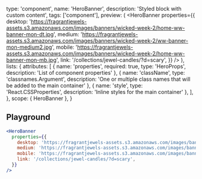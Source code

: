
  type: 'component',
  name: 'HeroBanner',
  description: 'Styled block with custom content',
  tags: ['component'],
  preview: (
    <HeroBanner 
      properties={{
        desktop: 'https://fragrantjewels-assets.s3.amazonaws.com/images/banners/wicked-week-2/home-ww-banner-mon-dt.jpg',
        medium: 'https://fragrantjewels-assets.s3.amazonaws.com/images/banners/wicked-week-2/ww-banner-mon-medium2.jpg',
        mobile: 'https://fragrantjewels-assets.s3.amazonaws.com/images/banners/wicked-week-2/home-ww-banner-mon-mb.jpg',
        link: '/collections/jewel-candles/?d=scary',
      }}
    />
  ),
  lists: {
    attributes: [
      { name: 'properties', required: true, type: 'HeroProps', description: 'List of component properties' },
      { name: 'className', type: 'classnames.Argument', description: 'One or multiple class names that will be added to the main container' },
      { name: 'style', type: 'React.CSSProperties', description: 'Inline styles for the main container' },
    ],
  },
  scope: { HeroBanner },
}

## Playground

```jsx live
<HeroBanner 
  properties={{
    desktop: 'https://fragrantjewels-assets.s3.amazonaws.com/images/banners/wicked-week-2/home-ww-banner-mon-dt.jpg',
    medium: 'https://fragrantjewels-assets.s3.amazonaws.com/images/banners/wicked-week-2/ww-banner-mon-medium2.jpg',
    mobile: 'https://fragrantjewels-assets.s3.amazonaws.com/images/banners/wicked-week-2/home-ww-banner-mon-mb.jpg',
    link: '/collections/jewel-candles/?d=scary',
  }}
/>
```
